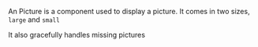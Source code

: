 
<Meta title="Documentation/Content/Picture" component={Picture} />

An Picture is a component used to display a picture. It comes in two sizes, `large` and `small`

<Canvas>
  <Picture source={avatar} size="large" />
  <Picture source={avatar} size="small" />
</Canvas>

It also gracefully handles missing pictures

<Canvas>
  <Picture source={null} size="large" />
  <Picture source={null} size="small" />
</Canvas>
